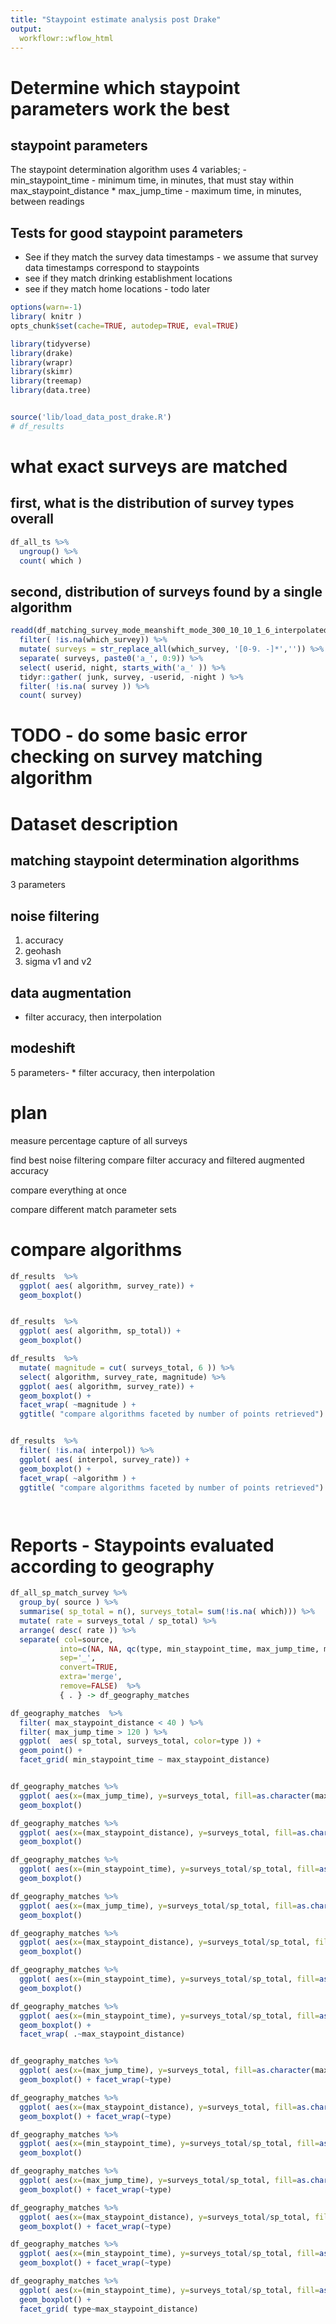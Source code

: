```yaml
---
title: "Staypoint estimate analysis post Drake"
output:
  workflowr::wflow_html
---
```



# Determine which staypoint parameters work the best

## staypoint parameters 
The staypoint determination algorithm uses 4 variables;
 - min_staypoint_time  - minimum time, in minutes, that must stay within max_staypoint_distance
 * max_jump_time - maximum time, in minutes, between readings

## Tests for good staypoint parameters

 - See if they match the survey data timestamps - we assume that survey data timestamps correspond to staypoints
 * see if they match drinking establishment locations
 * see if they match home locations - todo later 

```r
options(warn=-1)
library( knitr )
opts_chunk$set(cache=TRUE, autodep=TRUE, eval=TRUE)

library(tidyverse)
library(drake)
library(wrapr)
library(skimr)
library(treemap)
library(data.tree)



```

```r

source('lib/load_data_post_drake.R')
# df_results

```

# what exact surveys are matched
## first, what is the distribution of survey types overall

```r

df_all_ts %>%
  ungroup() %>%
  count( which )

```

## second, distribution of surveys found by a single algorithm 


```r


readd(df_matching_survey_mode_meanshift_mode_300_10_10_1_6_interpolated_locations_120_filtered_accuracy_100) %>%
  filter( !is.na(which_survey)) %>%
  mutate( surveys = str_replace_all(which_survey, '[0-9. -]*','')) %>%
  separate( surveys, paste0('a_', 0:9)) %>% 
  select( userid, night, starts_with('a_' )) %>%
  tidyr::gather( junk, survey, -userid, -night ) %>%
  filter( !is.na( survey )) %>%
  count( survey) 

```

# TODO - do some basic error checking on survey matching algorithm
# Dataset description

## matching staypoint determination algorithms
  3 parameters

##  noise filtering
  1) accuracy
  2) geohash
  3) sigma v1 and v2

## data augmentation
  * filter accuracy, then interpolation

## modeshift 
 5 parameters- 
  * filter accuracy, then interpolation

#  plan

measure percentage capture of all surveys

find best noise filtering
compare filter accuracy and filtered augmented accuracy

compare everything at once

compare different  match parameter sets


# compare algorithms

```r


df_results  %>%
  ggplot( aes( algorithm, survey_rate)) +
  geom_boxplot()


df_results  %>%
  ggplot( aes( algorithm, sp_total)) +
  geom_boxplot()

df_results  %>%
  mutate( magnitude = cut( surveys_total, 6 )) %>%
  select( algorithm, survey_rate, magnitude) %>%
  ggplot( aes( algorithm, survey_rate)) +
  geom_boxplot() +
  facet_wrap( ~magnitude ) + 
  ggtitle( "compare algorithms faceted by number of points retrieved")


df_results  %>%
  filter( !is.na( interpol)) %>%
  ggplot( aes( interpol, survey_rate)) +
  geom_boxplot() +
  facet_wrap( ~algorithm ) + 
  ggtitle( "compare algorithms faceted by number of points retrieved")




```


# Reports - Staypoints evaluated according to geography

```r


df_all_sp_match_survey %>%
  group_by( source ) %>%
  summarise( sp_total = n(), surveys_total= sum(!is.na( which))) %>% 
  mutate( rate = surveys_total / sp_total) %>%
  arrange( desc( rate )) %>% 
  separate( col=source, 
           into=c(NA, NA, qc(type, min_staypoint_time, max_jump_time, max_staypoint_distance, rest)), 
           sep='_', 
           convert=TRUE, 
           extra='merge',
           remove=FALSE)  %>% 
           { . } -> df_geography_matches 

df_geography_matches  %>%
  filter( max_staypoint_distance < 40 ) %>%
  filter( max_jump_time > 120 ) %>%
  ggplot(  aes( sp_total, surveys_total, color=type )) +
  geom_point() + 
  facet_grid( min_staypoint_time ~ max_staypoint_distance)


df_geography_matches %>%
  ggplot( aes(x=(max_jump_time), y=surveys_total, fill=as.character(max_jump_time) )) +
  geom_boxplot()

df_geography_matches %>%
  ggplot( aes(x=(max_staypoint_distance), y=surveys_total, fill=as.character( max_staypoint_distance) )) +
  geom_boxplot()

df_geography_matches %>%
  ggplot( aes(x=(min_staypoint_time), y=surveys_total/sp_total, fill=as.character( min_staypoint_time) )) +
  geom_boxplot()

df_geography_matches %>%
  ggplot( aes(x=(max_jump_time), y=surveys_total/sp_total, fill=as.character(max_jump_time) )) +
  geom_boxplot()

df_geography_matches %>%
  ggplot( aes(x=(max_staypoint_distance), y=surveys_total/sp_total, fill=as.character( max_staypoint_distance) )) +
  geom_boxplot()

df_geography_matches %>%
  ggplot( aes(x=(min_staypoint_time), y=surveys_total/sp_total, fill=as.character( min_staypoint_time) )) +
  geom_boxplot()

df_geography_matches %>%
  ggplot( aes(x=(min_staypoint_time), y=surveys_total/sp_total, fill=as.character( min_staypoint_time) )) +
  geom_boxplot() + 
  facet_wrap( .~max_staypoint_distance)


df_geography_matches %>%
  ggplot( aes(x=(max_jump_time), y=surveys_total, fill=as.character(max_jump_time) )) +
  geom_boxplot() + facet_wrap(~type)

df_geography_matches %>%
  ggplot( aes(x=(max_staypoint_distance), y=surveys_total, fill=as.character( max_staypoint_distance) )) +
  geom_boxplot() + facet_wrap(~type)

df_geography_matches %>%
  ggplot( aes(x=(min_staypoint_time), y=surveys_total/sp_total, fill=as.character( min_staypoint_time) )) +
  geom_boxplot()

df_geography_matches %>%
  ggplot( aes(x=(max_jump_time), y=surveys_total/sp_total, fill=as.character(max_jump_time) )) +
  geom_boxplot() + facet_wrap(~type)

df_geography_matches %>%
  ggplot( aes(x=(max_staypoint_distance), y=surveys_total/sp_total, fill=as.character( max_staypoint_distance) )) +
  geom_boxplot() + facet_wrap(~type)

df_geography_matches %>%
  ggplot( aes(x=(min_staypoint_time), y=surveys_total/sp_total, fill=as.character( min_staypoint_time) )) +
  geom_boxplot() + facet_wrap(~type)

df_geography_matches %>%
  ggplot( aes(x=(min_staypoint_time), y=surveys_total/sp_total, fill=as.character( min_staypoint_time) )) +
  geom_boxplot() + 
  facet_grid( type~max_staypoint_distance)


```




